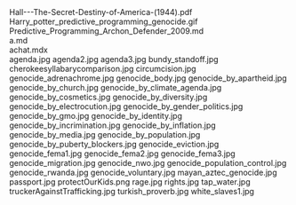     
<EmbedFile src={PDF_Hall___The_Secret_Destiny_of_America__1944__pdf} className="w-full md:w-[24rem] md:h-[36rem] float-right sm:m-1 sm:ml-4">
	Hall---The-Secret-Destiny-of-America-(1944).pdf
</EmbedFile>
<PopImage className="w-full sm:w-[inherit] float-left clear-left sm:m-1 sm:mr-4" src={GIF_Harry_potter_predictive_programming_genocide_gif} alt="Harry_potter_predictive_programming_genocide.gif">
	Harry_potter_predictive_programming_genocide.gif
</PopImage>
<div className="w-full md:max-w-[80rem] float-right italic">
	<MD_Predictive_Programming_Archon_Defender_2009_md />
	Predictive_Programming_Archon_Defender_2009.md
</div>
<div className="w-full md:max-w-[80rem] float-right italic">
	<MD_a_md />
	a.md
</div>
<div className="w-full md:max-w-[80rem] float-right italic">
	<MDX_achat_mdx />
	achat.mdx
</div>
<PopImage className="w-full sm:w-[inherit] float-right clear-right sm:m-1 sm:ml-4" src={JPG_agenda_jpg} alt="agenda.jpg">
	agenda.jpg
</PopImage>
<PopImage className="w-full sm:w-[inherit] float-left clear-left sm:m-1 sm:mr-4" src={JPG_agenda2_jpg} alt="agenda2.jpg">
	agenda2.jpg
</PopImage>
<PopImage className="w-full sm:w-[inherit] float-right clear-right sm:m-1 sm:ml-4" src={JPG_agenda3_jpg} alt="agenda3.jpg">
	agenda3.jpg
</PopImage>
<PopImage className="w-full sm:w-[inherit] float-left clear-left sm:m-1 sm:mr-4" src={JPG_bundy_standoff_jpg} alt="bundy_standoff.jpg">
	bundy_standoff.jpg
</PopImage>
<PopImage className="w-full sm:w-[inherit] float-right clear-right sm:m-1 sm:ml-4" src={JPG_cherokeesyllabarycomparison_jpg} alt="cherokeesyllabarycomparison.jpg">
	cherokeesyllabarycomparison.jpg
</PopImage>
<PopImage className="w-full sm:w-[inherit] float-left clear-left sm:m-1 sm:mr-4" src={JPG_circumcision_jpg} alt="circumcision.jpg">
	circumcision.jpg
</PopImage>
<PopImage className="w-full sm:w-[inherit] float-right clear-right sm:m-1 sm:ml-4" src={JPG_genocide_adrenachrome_jpg} alt="genocide_adrenachrome.jpg">
	genocide_adrenachrome.jpg
</PopImage>
<PopImage className="w-full sm:w-[inherit] float-left clear-left sm:m-1 sm:mr-4" src={JPG_genocide_body_jpg} alt="genocide_body.jpg">
	genocide_body.jpg
</PopImage>
<PopImage className="w-full sm:w-[inherit] float-right clear-right sm:m-1 sm:ml-4" src={JPG_genocide_by_apartheid_jpg} alt="genocide_by_apartheid.jpg">
	genocide_by_apartheid.jpg
</PopImage>
<PopImage className="w-full sm:w-[inherit] float-left clear-left sm:m-1 sm:mr-4" src={JPG_genocide_by_church_jpg} alt="genocide_by_church.jpg">
	genocide_by_church.jpg
</PopImage>
<PopImage className="w-full sm:w-[inherit] float-right clear-right sm:m-1 sm:ml-4" src={JPG_genocide_by_climate_agenda_jpg} alt="genocide_by_climate_agenda.jpg">
	genocide_by_climate_agenda.jpg
</PopImage>
<PopImage className="w-full sm:w-[inherit] float-left clear-left sm:m-1 sm:mr-4" src={JPG_genocide_by_cosmetics_jpg} alt="genocide_by_cosmetics.jpg">
	genocide_by_cosmetics.jpg
</PopImage>
<PopImage className="w-full sm:w-[inherit] float-right clear-right sm:m-1 sm:ml-4" src={JPG_genocide_by_diversity_jpg} alt="genocide_by_diversity.jpg">
	genocide_by_diversity.jpg
</PopImage>
<PopImage className="w-full sm:w-[inherit] float-left clear-left sm:m-1 sm:mr-4" src={JPG_genocide_by_electrocution_jpg} alt="genocide_by_electrocution.jpg">
	genocide_by_electrocution.jpg
</PopImage>
<PopImage className="w-full sm:w-[inherit] float-right clear-right sm:m-1 sm:ml-4" src={JPG_genocide_by_gender_politics_jpg} alt="genocide_by_gender_politics.jpg">
	genocide_by_gender_politics.jpg
</PopImage>
<PopImage className="w-full sm:w-[inherit] float-left clear-left sm:m-1 sm:mr-4" src={JPG_genocide_by_gmo_jpg} alt="genocide_by_gmo.jpg">
	genocide_by_gmo.jpg
</PopImage>
<PopImage className="w-full sm:w-[inherit] float-right clear-right sm:m-1 sm:ml-4" src={JPG_genocide_by_identity_jpg} alt="genocide_by_identity.jpg">
	genocide_by_identity.jpg
</PopImage>
<PopImage className="w-full sm:w-[inherit] float-left clear-left sm:m-1 sm:mr-4" src={JPG_genocide_by_incrimination_jpg} alt="genocide_by_incrimination.jpg">
	genocide_by_incrimination.jpg
</PopImage>
<PopImage className="w-full sm:w-[inherit] float-right clear-right sm:m-1 sm:ml-4" src={JPG_genocide_by_inflation_jpg} alt="genocide_by_inflation.jpg">
	genocide_by_inflation.jpg
</PopImage>
<PopImage className="w-full sm:w-[inherit] float-left clear-left sm:m-1 sm:mr-4" src={JPG_genocide_by_media_jpg} alt="genocide_by_media.jpg">
	genocide_by_media.jpg
</PopImage>
<PopImage className="w-full sm:w-[inherit] float-right clear-right sm:m-1 sm:ml-4" src={JPG_genocide_by_population_jpg} alt="genocide_by_population.jpg">
	genocide_by_population.jpg
</PopImage>
<PopImage className="w-full sm:w-[inherit] float-left clear-left sm:m-1 sm:mr-4" src={JPG_genocide_by_puberty_blockers_jpg} alt="genocide_by_puberty_blockers.jpg">
	genocide_by_puberty_blockers.jpg
</PopImage>
<PopImage className="w-full sm:w-[inherit] float-right clear-right sm:m-1 sm:ml-4" src={JPG_genocide_eviction_jpg} alt="genocide_eviction.jpg">
	genocide_eviction.jpg
</PopImage>
<PopImage className="w-full sm:w-[inherit] float-left clear-left sm:m-1 sm:mr-4" src={JPG_genocide_fema1_jpg} alt="genocide_fema1.jpg">
	genocide_fema1.jpg
</PopImage>
<PopImage className="w-full sm:w-[inherit] float-right clear-right sm:m-1 sm:ml-4" src={JPG_genocide_fema2_jpg} alt="genocide_fema2.jpg">
	genocide_fema2.jpg
</PopImage>
<PopImage className="w-full sm:w-[inherit] float-left clear-left sm:m-1 sm:mr-4" src={JPG_genocide_fema3_jpg} alt="genocide_fema3.jpg">
	genocide_fema3.jpg
</PopImage>
<PopImage className="w-full sm:w-[inherit] float-right clear-right sm:m-1 sm:ml-4" src={JPG_genocide_migration_jpg} alt="genocide_migration.jpg">
	genocide_migration.jpg
</PopImage>
<PopImage className="w-full sm:w-[inherit] float-left clear-left sm:m-1 sm:mr-4" src={JPG_genocide_nwo_jpg} alt="genocide_nwo.jpg">
	genocide_nwo.jpg
</PopImage>
<PopImage className="w-full sm:w-[inherit] float-right clear-right sm:m-1 sm:ml-4" src={JPG_genocide_population_control_jpg} alt="genocide_population_control.jpg">
	genocide_population_control.jpg
</PopImage>
<PopImage className="w-full sm:w-[inherit] float-left clear-left sm:m-1 sm:mr-4" src={JPG_genocide_rwanda_jpg} alt="genocide_rwanda.jpg">
	genocide_rwanda.jpg
</PopImage>
<PopImage className="w-full sm:w-[inherit] float-right clear-right sm:m-1 sm:ml-4" src={JPG_genocide_voluntary_jpg} alt="genocide_voluntary.jpg">
	genocide_voluntary.jpg
</PopImage>
<PopImage className="w-full sm:w-[inherit] float-left clear-left sm:m-1 sm:mr-4" src={JPG_mayan_aztec_genocide_jpg} alt="mayan_aztec_genocide.jpg">
	mayan_aztec_genocide.jpg
</PopImage>
<PopImage className="w-full sm:w-[inherit] float-right clear-right sm:m-1 sm:ml-4" src={JPG_passport_jpg} alt="passport.jpg">
	passport.jpg
</PopImage>
<PopImage className="w-full sm:w-[inherit] float-left clear-left sm:m-1 sm:mr-4" src={PNG_protectOurKids_png} alt="protectOurKids.png">
	protectOurKids.png
</PopImage>
<PopImage className="w-full sm:w-[inherit] float-right clear-right sm:m-1 sm:ml-4" src={JPG_rage_jpg} alt="rage.jpg">
	rage.jpg
</PopImage>
<PopImage className="w-full sm:w-[inherit] float-left clear-left sm:m-1 sm:mr-4" src={JPG_rights_jpg} alt="rights.jpg">
	rights.jpg
</PopImage>
<PopImage className="w-full sm:w-[inherit] float-right clear-right sm:m-1 sm:ml-4" src={JPG_tap_water_jpg} alt="tap_water.jpg">
	tap_water.jpg
</PopImage>
<PopImage className="w-full sm:w-[inherit] float-left clear-left sm:m-1 sm:mr-4" src={JPG_truckerAgainstTrafficking_jpg} alt="truckerAgainstTrafficking.jpg">
	truckerAgainstTrafficking.jpg
</PopImage>
<PopImage className="w-full sm:w-[inherit] float-right clear-right sm:m-1 sm:ml-4" src={JPG_turkish_proverb_jpg} alt="turkish_proverb.jpg">
	turkish_proverb.jpg
</PopImage>
<PopImage className="w-full sm:w-[inherit] float-left clear-left sm:m-1 sm:mr-4" src={JPG_white_slaves1_jpg} alt="white_slaves1.jpg">
	white_slaves1.jpg
</PopImage>
